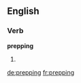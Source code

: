 ==English==
===Verb===
'''prepping'''
# {{present participle of|[[prep]]}}

[[de:prepping]]
[[fr:prepping]]